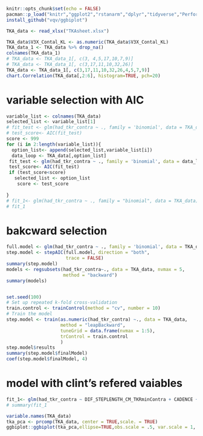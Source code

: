 ```r
knitr::opts_chunk$set(echo = FALSE)
pacman::p_load("knitr","ggplot2","rstanarm","dplyr","tidyverse","PerformanceAnalytics", "grid","gridExtra","readxl","ggbiplot","devtools","caret","leaps","MASS")
install_github("vqv/ggbiplot")

```




```r
TKA_data <- read_xlsx("TKAsheet.xlsx")

TKA_data$V3X_Contal_KL <- as.numeric(TKA_data$V3X_Contal_KL)
TKA_data_1 <- TKA_data %>% drop_na()
colnames(TKA_data_1)
# TKA_data <- TKA_data_1[, c(3, 4,5,17,10,7,9)]
# TKA_data <- TKA_data_1[, c(3,17,11,10,32,26)]
TKA_data <- TKA_data_1[, c(3,17,11,10,32,26,4,5,7,9)]
chart.Correlation(TKA_data[,2:6], histogram=TRUE, pch=20)
```

# variable selection with AIC
```r
variable_list <- colnames(TKA_data)
selected_list <- variable_list[1]
# fit_test <- glm(had_tkr_contra ~ ., family = 'binomial', data = TKA_data)
# test_score<- AIC(fit_test)
score <- 999
for (i in 2:length(variable_list)){
  option_list<- append(selected_list,variable_list[i])
  data_loop <- TKA_data[,option_list]
 fit_test <- glm(had_tkr_contra ~ ., family = 'binomial', data = data_loop)
 test_score<- AIC(fit_test)
 if (test_score<score)
   selected_list <- option_list
    score <- test_score
  
}
# fit_1<- glm(had_tkr_contra ~ ., family = "binomial", data = TKA_data)
# fit_1
```

# bakcward selection
```r
full.model <- glm(had_tkr_contra ~ ., family = 'binomial', data = TKA_data)
step.model <- stepAIC(full.model, direction = "both", 
                      trace = FALSE)
summary(step.model)
models <- regsubsets(had_tkr_contra~., data = TKA_data, nvmax = 5,
                     method = "backward")
summary(models)


set.seed(100)
# Set up repeated k-fold cross-validation
train.control <- trainControl(method = "cv", number = 10)
# Train the model
step.model <- train(as.numeric(had_tkr_contra) ~., data = TKA_data,
                    method = "leapBackward", 
                    tuneGrid = data.frame(nvmax = 1:5),
                    trControl = train.control
                    )
step.model$results
summary(step.model$finalModel)
coef(step.model$finalModel, 4)
```



# model with clint's refered vaiables
```r
fit_1<- glm(had_tkr_contra ~ DIF_STEPLENGTH_CM_TKRminContra + CADENCE + VELOCITY + DIF_SWING_TIME_SEC + AVG_HH_BASE_SUPP_CM, family = "binomial", data = TKA_data)
# summary(fit_1
```

```r
variable.names(TKA_data)
tka_pca <- prcomp(TKA_data, center = TRUE,scale. = TRUE)
ggbiplot::ggbiplot(tka_pca,ellipse=TRUE,obs.scale = .5, var.scale = 1, labels=rownames(tka_pca), groups=TKA_data$had_tkr_contra)
```


